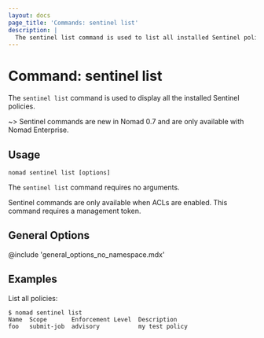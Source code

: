 ```yaml
---
layout: docs
page_title: 'Commands: sentinel list'
description: |
  The sentinel list command is used to list all installed Sentinel policies.
---
```


# Command: sentinel list

The `sentinel list` command is used to display all the installed Sentinel
policies.

~> Sentinel commands are new in Nomad 0.7 and are only available with Nomad
Enterprise.

## Usage

```plaintext
nomad sentinel list [options]
```

The `sentinel list` command requires no arguments.

Sentinel commands are only available when ACLs are enabled. This command
requires a management token.

## General Options

@include 'general_options_no_namespace.mdx'

## Examples

List all policies:

```shell-session
$ nomad sentinel list
Name  Scope       Enforcement Level  Description
foo   submit-job  advisory           my test policy
```
